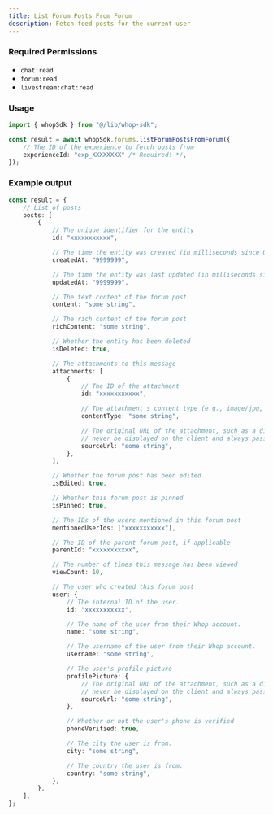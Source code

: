 ```yaml
---
title: List Forum Posts From Forum
description: Fetch feed posts for the current user
---
```



### Required Permissions
 - `chat:read`
 - `forum:read`
 - `livestream:chat:read`

### Usage

```typescript
import { whopSdk } from "@/lib/whop-sdk";

const result = await whopSdk.forums.listForumPostsFromForum({
	// The ID of the experience to fetch posts from
	experienceId: "exp_XXXXXXXX" /* Required! */,
});

```

### Example output

```typescript
const result = {
	// List of posts
	posts: [
		{
			// The unique identifier for the entity
			id: "xxxxxxxxxxx",

			// The time the entity was created (in milliseconds since Unix epoch)
			createdAt: "9999999",

			// The time the entity was last updated (in milliseconds since Unix epoch)
			updatedAt: "9999999",

			// The text content of the forum post
			content: "some string",

			// The rich content of the forum post
			richContent: "some string",

			// Whether the entity has been deleted
			isDeleted: true,

			// The attachments to this message
			attachments: [
				{
					// The ID of the attachment
					id: "xxxxxxxxxxx",

					// The attachment's content type (e.g., image/jpg, video/mp4)
					contentType: "some string",

					// The original URL of the attachment, such as a direct link to S3. This should
					// never be displayed on the client and always passed to an Imgproxy transformer.
					sourceUrl: "some string",
				},
			],

			// Whether the forum post has been edited
			isEdited: true,

			// Whether this forum post is pinned
			isPinned: true,

			// The IDs of the users mentioned in this forum post
			mentionedUserIds: ["xxxxxxxxxxx"],

			// The ID of the parent forum post, if applicable
			parentId: "xxxxxxxxxxx",

			// The number of times this message has been viewed
			viewCount: 10,

			// The user who created this forum post
			user: {
				// The internal ID of the user.
				id: "xxxxxxxxxxx",

				// The name of the user from their Whop account.
				name: "some string",

				// The username of the user from their Whop account.
				username: "some string",

				// The user's profile picture
				profilePicture: {
					// The original URL of the attachment, such as a direct link to S3. This should
					// never be displayed on the client and always passed to an Imgproxy transformer.
					sourceUrl: "some string",
				},

				// Whether or not the user's phone is verified
				phoneVerified: true,

				// The city the user is from.
				city: "some string",

				// The country the user is from.
				country: "some string",
			},
		},
	],
};

```
